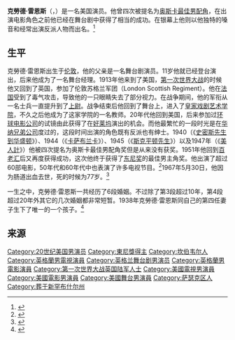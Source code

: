 {{NoteTA
|T=zh-cn:克劳德·雷恩斯;zh-hk:哥留·連斯;zh-tw:克勞德·雷恩斯;
|G1=Show
|G2=Movie
|1=zh-cn:克劳德;zh-hk:哥留;zh-tw:克勞德;
|2=zh-cn:雷恩斯;zh-hk:連斯;zh-tw:雷恩斯;
}}
{{Infobox entertainer
| name         = 克劳德·雷恩斯
| type         = 男演员
| image        = Claude Rains in Now Voyager trailer.jpg
| imagesize    = 195px
| caption      = Claude Rains in ''[[Now,_Voyager|Now, Voyager]]'' (1942)
| birth_name    = William Claude Rains
| birth_date    = {{Birth date|1889|11|10|df=yes}}
| birth_place   = {{UK}}伦敦[[坎伯韦尔|坎伯韦尔]]
| death_date    = {{Death date and age|1967|5|30|1889|11|10|df=yes}}
| death_place   = {{USA}}[[新罕布什尔州|新罕布什尔州]][[拉科尼亚_(新罕布什尔州)|拉科尼亚]]
| occupation   = 演员
| years_active  = 1920–66
| spouse       = Isabel Jeans (1913-15) (离婚)<br /> Marie Hemingway (1920) (离婚)<br /> Beatriz Thomas (1924-35) (离婚)<br /> Frances Propper (1935-56) (离婚)<br /> Agi Jambor (1959-60) (离婚)<br /> Rosemary Clark Schrode (1960-64) (女方去世)
}}
'''克勞德·雷恩斯'''（{{lang-en|William Claude Rains}}，{{bd|1889年|11月10日|1967年|5月30日}}）是一名美国演员。他曾四次被提名为[[奥斯卡最佳男配角|奥斯卡最佳男配角]]，在出演电影角色之前他已经在舞台剧中获得了相当的成功。在银幕上他则以他独特的嗓音和经常出演反派人物而出名。<ref>{{Cite web |url=http://www.reelclassics.com/Actors/Rains/rains.htm |title=Claude Rains |accessdate=2013-07-24 |archive-date=2013-04-23 |archive-url=https://web.archive.org/web/20130423141536/http://www.reelclassics.com/Actors/Rains/rains.htm |dead-url=no }}</ref>

==生平==

克勞德·雷恩斯出生于[[伦敦|伦敦]]，他的父亲是一名舞台剧演员。11岁他就已经登台演出，后来他成为了一名舞台经理。1913年他来到了美国，[[第一次世界大战|第一次世界大战]]的时候他又回到了英国，参加了伦敦苏格兰军团（London Scottish Regiment）。他在[[法国|法国]]受到了毒气攻击，导致他的一只眼睛失去了部分视力。在战争期间，他的军衔从一名士兵一直提升到了[[上尉|上尉]]。战争结束后他回到了舞台上，进入了[[皇家戏剧艺术学院|皇家戏剧艺术学院]]，不久之后他成为了这家学院的一名教师。20年代他回到美国，后来参加过[[环球电影公司|环球电影公司]]的试镜由此获得了在[[好莱坞|好莱坞]]演出的机会。而他最繁忙的一段时光是在[[华纳兄弟公司|华纳兄弟公司]]度过的，这段时间出演的角色既有反派也有绅士。1940（《[[史密斯先生到华盛顿|史密斯先生到华盛顿]]》）、1944（《[[北非谍影|卡萨布兰卡]]》）、1945（《[[斯克平顿先生|斯克平顿先生]]》）以及1947年（《[[美人計_(电影)|美人計]]》）他被四次提名为奥斯卡最佳男配角奖但是从来没有获奖。1951年他回到[[百老汇|百老汇]]后又再度获得成功，这次他终于获得了[[东尼奖|东尼奖]]的最佳男主角奖。他出演了超过60部电影，50年代和60年代中也表演了许多电视节目。<ref>{{Cite web |url=http://www.findagrave.com/cgi-bin/fg.cgi?page=gr&GRid=850 |title=Claude Rains |accessdate=2013-07-24 |archive-date=2013-06-19 |archive-url=https://web.archive.org/web/20130619101746/http://www.findagrave.com/cgi-bin/fg.cgi?page=gr&GRid=850 |dead-url=no }}</ref>1967年5月30日，他因为肠道出血去世，死的时候为77岁。<ref>{{Cite web |url=http://www.biography.com/people/claude-rains-9542638 |title=Claude Rains biography |accessdate=2013-07-24 |archive-date=2013-07-15 |archive-url=https://web.archive.org/web/20130715164248/http://www.biography.com/people/claude-rains-9542638 |dead-url=no }}</ref>

一生之中，克勞德·雷恩斯一共经历了6段婚姻。不过除了第3段超过10年，第4段超过20年外其它的几次婚姻都非常短暂。1938年克勞德·雷恩斯同自己的第四任妻子生下了唯一的一个孩子。<ref>{{Cite web |url=http://www.hollywoodsgoldenage.com/actors/claude_rains.html |title=Claude Rains (1889-1967) |accessdate=2013-07-24 |archive-date=2013-08-01 |archive-url=https://web.archive.org/web/20130801033026/http://www.hollywoodsgoldenage.com/actors/claude_rains.html |dead-url=no }}</ref>
==来源==

{{reflist}}

{{Authority control}}
{{DEFAULTSORT: Rains, Claude}}
[[Category:20世纪美国男演员|Category:20世纪美国男演员]]
[[Category:東尼獎得主|Category:東尼獎得主]]
[[Category:坎伯韦尔人|Category:坎伯韦尔人]]
[[Category:英格蘭男電視演員|Category:英格蘭男電視演員]]
[[Category:英格兰舞台剧男演员|Category:英格兰舞台剧男演员]]
[[Category:英格蘭男電影演員|Category:英格蘭男電影演員]]
[[Category:第一次世界大战英国陆军人士|Category:第一次世界大战英国陆军人士]]
[[Category:美國電視男演員|Category:美國電視男演員]]
[[Category:美國電影男演員|Category:美國電影男演員]]
[[Category:美國舞台男演員|Category:美國舞台男演員]]
[[Category:萨瑟克区人|Category:萨瑟克区人]]
[[Category:葬于新罕布什尔州|Category:葬于新罕布什尔州]]